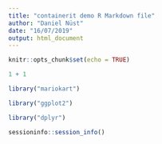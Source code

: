 ```yaml
---
title: "containerit demo R Markdown file"
author: "Daniel Nüst"
date: "16/07/2019"
output: html_document
---
```


```r
knitr::opts_chunk$set(echo = TRUE)
```

```r
1 + 1
```

```r
library("mariokart")
```

```r
library("ggplot2")
```

```r
library("dplyr")
```

```r
sessioninfo::session_info()
```
